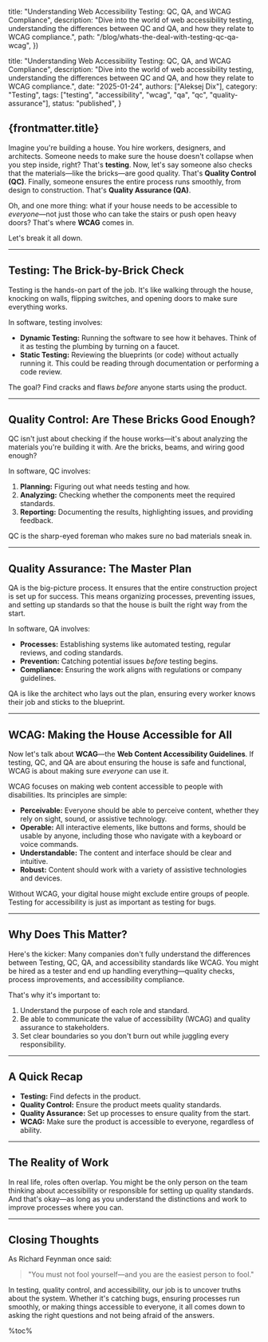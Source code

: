 
  title: "Understanding Web Accessibility Testing: QC, QA, and WCAG Compliance",
  description: "Dive into the world of web accessibility testing, understanding the differences between QC and QA, and how they relate to WCAG compliance.",
  path: "/blog/whats-the-deal-with-testing-qc-qa-wcag",
})

  title: "Understanding Web Accessibility Testing: QC, QA, and WCAG Compliance",
  description: "Dive into the world of web accessibility testing, understanding the differences between QC and QA, and how they relate to WCAG compliance.",
  date: "2025-01-24",
  authors: ["Aleksej Dix"],
  category: "Testing",
  tags: ["testing", "accessibility", "wcag", "qa", "qc", "quality-assurance"],
  status: "published",
}

<article className="prose dark:prose-invert max-w-none">

# {frontmatter.title}

Imagine you're building a house. You hire workers, designers, and architects. Someone needs to make sure the house doesn't collapse when you step inside, right? That's **testing**. Now, let's say someone also checks that the materials—like the bricks—are good quality. That's **Quality Control (QC)**. Finally, someone ensures the entire process runs smoothly, from design to construction. That's **Quality Assurance (QA)**.

Oh, and one more thing: what if your house needs to be accessible to _everyone_—not just those who can take the stairs or push open heavy doors? That's where **WCAG** comes in.

Let's break it all down.

---

## Testing: The Brick-by-Brick Check

Testing is the hands-on part of the job. It's like walking through the house, knocking on walls, flipping switches, and opening doors to make sure everything works.

In software, testing involves:

- **Dynamic Testing:** Running the software to see how it behaves. Think of it as testing the plumbing by turning on a faucet.
- **Static Testing:** Reviewing the blueprints (or code) without actually running it. This could be reading through documentation or performing a code review.

The goal? Find cracks and flaws _before_ anyone starts using the product.

---

## Quality Control: Are These Bricks Good Enough?

QC isn't just about checking if the house works—it's about analyzing the materials you're building it with. Are the bricks, beams, and wiring good enough?

In software, QC involves:

1. **Planning:** Figuring out what needs testing and how.
2. **Analyzing:** Checking whether the components meet the required standards.
3. **Reporting:** Documenting the results, highlighting issues, and providing feedback.

QC is the sharp-eyed foreman who makes sure no bad materials sneak in.

---

## Quality Assurance: The Master Plan

QA is the big-picture process. It ensures that the entire construction project is set up for success. This means organizing processes, preventing issues, and setting up standards so that the house is built the right way from the start.

In software, QA involves:

- **Processes:** Establishing systems like automated testing, regular reviews, and coding standards.
- **Prevention:** Catching potential issues _before_ testing begins.
- **Compliance:** Ensuring the work aligns with regulations or company guidelines.

QA is like the architect who lays out the plan, ensuring every worker knows their job and sticks to the blueprint.

---

## WCAG: Making the House Accessible for All

Now let's talk about **WCAG**—the **Web Content Accessibility Guidelines**. If testing, QC, and QA are about ensuring the house is safe and functional, WCAG is about making sure _everyone_ can use it.

WCAG focuses on making web content accessible to people with disabilities. Its principles are simple:

- **Perceivable:** Everyone should be able to perceive content, whether they rely on sight, sound, or assistive technology.
- **Operable:** All interactive elements, like buttons and forms, should be usable by anyone, including those who navigate with a keyboard or voice commands.
- **Understandable:** The content and interface should be clear and intuitive.
- **Robust:** Content should work with a variety of assistive technologies and devices.

Without WCAG, your digital house might exclude entire groups of people. Testing for accessibility is just as important as testing for bugs.

---

## Why Does This Matter?

Here's the kicker: Many companies don't fully understand the differences between Testing, QC, QA, and accessibility standards like WCAG. You might be hired as a tester and end up handling everything—quality checks, process improvements, and accessibility compliance.

That's why it's important to:

1. Understand the purpose of each role and standard.
2. Be able to communicate the value of accessibility (WCAG) and quality assurance to stakeholders.
3. Set clear boundaries so you don't burn out while juggling every responsibility.

---

## A Quick Recap

- **Testing:** Find defects in the product.
- **Quality Control:** Ensure the product meets quality standards.
- **Quality Assurance:** Set up processes to ensure quality from the start.
- **WCAG:** Make sure the product is accessible to everyone, regardless of ability.

---

## The Reality of Work

In real life, roles often overlap. You might be the only person on the team thinking about accessibility or responsible for setting up quality standards. And that's okay—as long as you understand the distinctions and work to improve processes where you can.

---

## Closing Thoughts

As Richard Feynman once said:

> "You must not fool yourself—and you are the easiest person to fool."

In testing, quality control, and accessibility, our job is to uncover truths about the system. Whether it's catching bugs, ensuring processes run smoothly, or making things accessible to everyone, it all comes down to asking the right questions and not being afraid of the answers.

</article>

%toc%

